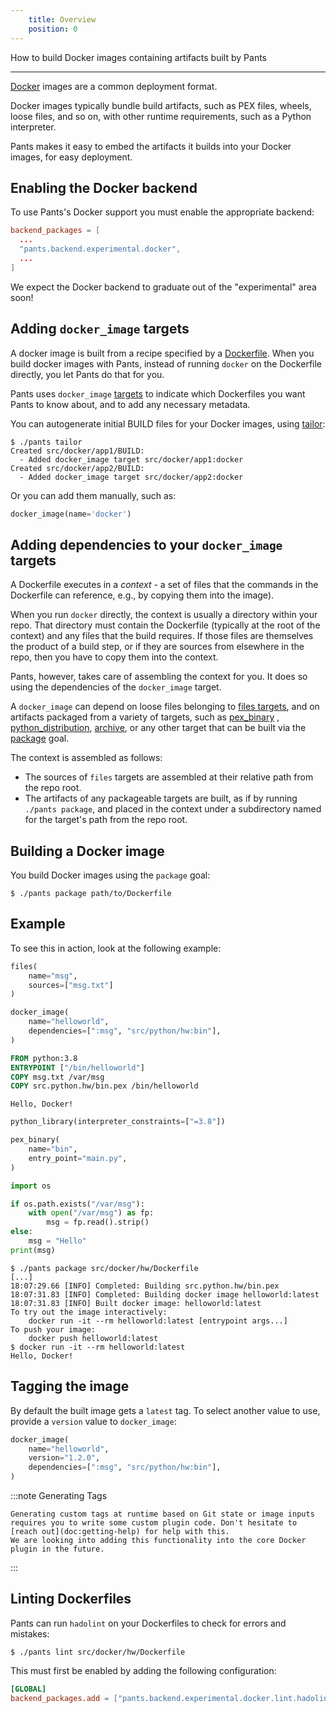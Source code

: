 ```yaml
---
    title: Overview
    position: 0
---
```



How to build Docker images containing artifacts built by Pants

---

[Docker](https://www.docker.com/) images are a common deployment format.

Docker images typically bundle build artifacts, such as PEX files, wheels, loose files, and so on, with other runtime requirements, such as a Python interpreter.

Pants makes it easy to embed the artifacts it builds into your Docker images, for easy deployment.

## Enabling the Docker backend

To use Pants's Docker support you must enable the appropriate backend:

```toml title="pants.toml"
backend_packages = [
  ...
  "pants.backend.experimental.docker",
  ...
]
```

We expect the Docker backend to graduate out of the "experimental" area soon!

## Adding `docker_image` targets

A docker image is built from a recipe specified by a [Dockerfile](https://docs.docker.com/engine/reference/builder/). When you build docker images with Pants, instead of running `docker` on the Dockerfile directly, you let Pants do that for you.

Pants uses `docker_image` [targets](doc:targets) to indicate which Dockerfiles you want Pants to know about, and to add any necessary metadata.

You can autogenerate initial BUILD files for your Docker images, using [tailor](doc:python-tailor-goal):

```
$ ./pants tailor
Created src/docker/app1/BUILD:
  - Added docker_image target src/docker/app1:docker
Created src/docker/app2/BUILD:
  - Added docker_image target src/docker/app2:docker
```

Or you can add them manually, such as:

```python title="src/docker/app1/BUILD"
docker_image(name='docker')
```

## Adding dependencies to your `docker_image` targets

A Dockerfile executes in a _context_ - a set of files that the commands in the Dockerfile can reference, e.g., by copying them into the image).

When you run `docker` directly, the context is usually a directory within your repo. That directory must contain the Dockerfile (typically at the root of the context) and any files that the build requires. If those files are themselves the product of a build step, or if they are sources from elsewhere in the repo, then you have to copy them into the context.

Pants, however, takes care of assembling the context for you. It does so using the dependencies of the `docker_image` target.

A `docker_image` can depend on loose files belonging to [files targets](doc:resources#files), and on artifacts packaged from a variety of targets, such as [pex_binary](doc:reference-pex_binary) , [python_distribution](doc:reference-python_distribution), [archive](doc:reference-archive), or any other target that can be built via the [package](doc:reference-package) goal.

The context is assembled as follows:

- The sources of `files` targets are assembled at their relative path from the repo root.
- The artifacts of any packageable targets are built, as if by running `./pants package`, and placed in the context under a subdirectory named for the target's path from the repo root.

## Building a Docker image

You build Docker images using the `package` goal:

```
$ ./pants package path/to/Dockerfile
```

## Example

To see this in action, look at the following example:

<Tabs>
<TabItem value="src/docker/hw/BUILD" label="src/docker/hw/BUILD">

```python
files(
    name="msg",
    sources=["msg.txt"]
)

docker_image(
    name="helloworld",
    dependencies=[":msg", "src/python/hw:bin"],
)
```

</TabItem>
<TabItem value="src/docker/hw/Dockerfile" label="src/docker/hw/Dockerfile">

```dockerfile
FROM python:3.8
ENTRYPOINT ["/bin/helloworld"]
COPY msg.txt /var/msg
COPY src.python.hw/bin.pex /bin/helloworld
```

</TabItem>
<TabItem value="src/docker/hw/msg.txt" label="src/docker/hw/msg.txt">

```text
Hello, Docker!
```

</TabItem>
<TabItem value="src/python/hw/BUILD" label="src/python/hw/BUILD">

```python
python_library(interpreter_constraints=["=3.8"])

pex_binary(
    name="bin",
    entry_point="main.py",
)
```

</TabItem>
<TabItem value="src/python/hw/main.py" label="src/python/hw/main.py">

```python
import os

if os.path.exists("/var/msg"):
    with open("/var/msg") as fp:
        msg = fp.read().strip()
else:
    msg = "Hello"
print(msg)
```

</TabItem>
</Tabs>

```
$ ./pants package src/docker/hw/Dockerfile
[...]
18:07:29.66 [INFO] Completed: Building src.python.hw/bin.pex
18:07:31.83 [INFO] Completed: Building docker image helloworld:latest
18:07:31.83 [INFO] Built docker image: helloworld:latest
To try out the image interactively:
    docker run -it --rm helloworld:latest [entrypoint args...]
To push your image:
    docker push helloworld:latest
$ docker run -it --rm helloworld:latest
Hello, Docker!
```

## Tagging the image

By default the built image gets a `latest` tag. To select another value to use, provide a `version` value to `docker_image`:

```python
docker_image(
    name="helloworld",
    version="1.2.0",
    dependencies=[":msg", "src/python/hw:bin"],
)
```

:::note Generating Tags

    Generating custom tags at runtime based on Git state or image inputs requires you to write some custom plugin code. Don't hesitate to [reach out](doc:getting-help) for help with this.
    We are looking into adding this functionality into the core Docker plugin in the future.

:::

## Linting Dockerfiles

Pants can run `hadolint` on your Dockerfiles to check for errors and mistakes:

```
$ ./pants lint src/docker/hw/Dockerfile
```

This must first be enabled by adding the following configuration:

```toml title="pants.toml"
[GLOBAL]
backend_packages.add = ["pants.backend.experimental.docker.lint.hadolint"]
```

